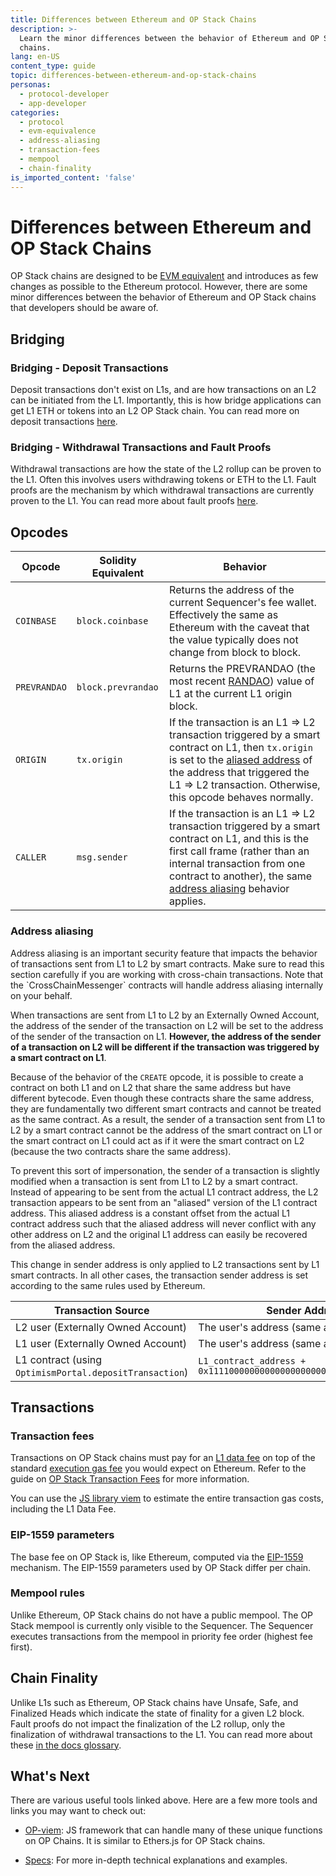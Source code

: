 ```yaml
---
title: Differences between Ethereum and OP Stack Chains
description: >-
  Learn the minor differences between the behavior of Ethereum and OP Stack
  chains.
lang: en-US
content_type: guide
topic: differences-between-ethereum-and-op-stack-chains
personas:
  - protocol-developer
  - app-developer
categories:
  - protocol
  - evm-equivalence
  - address-aliasing
  - transaction-fees
  - mempool
  - chain-finality
is_imported_content: 'false'
---
```



# Differences between Ethereum and OP Stack Chains

OP Stack chains are designed to be [EVM equivalent](https://web.archive.org/web/20231127160757/https://medium.com/ethereum-optimism/introducing-evm-equivalence-5c2021deb306) and introduces as few changes as possible to the Ethereum protocol.
However, there are some minor differences between the behavior of Ethereum and OP Stack chains that developers should be aware of.

## Bridging

### Bridging - Deposit Transactions

Deposit transactions don't exist on L1s, and are how transactions on an L2 can be initiated from the L1. Importantly, this is how bridge applications can get L1 ETH or tokens into an L2 OP Stack chain. You can read more on deposit transactions [here](/concepts/transactions/deposits).

### Bridging - Withdrawal Transactions and Fault Proofs

Withdrawal transactions are how the state of the L2 rollup can be proven to the L1. Often this involves users withdrawing tokens or ETH to the L1. Fault proofs are the mechanism by which withdrawal transactions are currently proven to the L1. You can read more about fault proofs [here](/concepts/architecture/fault-proofs/explainer).

## Opcodes

| Opcode       | Solidity Equivalent | Behavior                                                                                                                                                                                                                                                |
| ------------ | ------------------- | ------------------------------------------------------------------------------------------------------------------------------------------------------------------------------------------------------------------------------------------------------- |
| `COINBASE`   | `block.coinbase`    | Returns the address of the current Sequencer's fee wallet. Effectively the same as Ethereum with the caveat that the value typically does not change from block to block.                                                                               |
| `PREVRANDAO` | `block.prevrandao`  | Returns the PREVRANDAO (the most recent [RANDAO](https://eips.ethereum.org/EIPS/eip-4399)) value of L1 at the current L1 origin block.                                                                                                                  |
| `ORIGIN`     | `tx.origin`         | If the transaction is an L1 ⇒ L2 transaction triggered by a smart contract on L1, then `tx.origin` is set to the [aliased address](#address-aliasing) of the address that triggered the L1 ⇒ L2 transaction. Otherwise, this opcode behaves normally.   |
| `CALLER`     | `msg.sender`        | If the transaction is an L1 ⇒ L2 transaction triggered by a smart contract on L1, and this is the first call frame (rather than an internal transaction from one contract to another), the same [address aliasing](#address-aliasing) behavior applies. |

### Address aliasing

<Callout>
  Address aliasing is an important security feature that impacts the behavior of transactions sent from L1 to L2 by smart contracts.
  Make sure to read this section carefully if you are working with cross-chain transactions.
  Note that the `CrossChainMessenger` contracts will handle address aliasing internally on your behalf.
</Callout>

When transactions are sent from L1 to L2 by an Externally Owned Account, the address of the sender of the transaction on L2 will be set to the address of the sender of the transaction on L1.
**However, the address of the sender of a transaction on L2 will be different if the transaction was triggered by a smart contract on L1**.

Because of the behavior of the `CREATE` opcode, it is possible to create a contract on both L1 and on L2 that share the same address but have different bytecode.
Even though these contracts share the same address, they are fundamentally two different smart contracts and cannot be treated as the same contract.
As a result, the sender of a transaction sent from L1 to L2 by a smart contract cannot be the address of the smart contract on L1 or the smart contract on L1 could act as if it were the smart contract on L2 (because the two contracts share the same address).

To prevent this sort of impersonation, the sender of a transaction is slightly modified when a transaction is sent from L1 to L2 by a smart contract.
Instead of appearing to be sent from the actual L1 contract address, the L2 transaction appears to be sent from an "aliased" version of the L1 contract address.
This aliased address is a constant offset from the actual L1 contract address such that the aliased address will never conflict with any other address on L2 and the original L1 address can easily be recovered from the aliased address.

This change in sender address is only applied to L2 transactions sent by L1 smart contracts.
In all other cases, the transaction sender address is set according to the same rules used by Ethereum.

| Transaction Source                                      | Sender Address                                                     |
| ------------------------------------------------------- | ------------------------------------------------------------------ |
| L2 user (Externally Owned Account)                      | The user's address (same as in Ethereum)                           |
| L1 user (Externally Owned Account)                      | The user's address (same as in Ethereum)                           |
| L1 contract (using `OptimismPortal.depositTransaction`) | `L1_contract_address + 0x1111000000000000000000000000000000001111` |

## Transactions

### Transaction fees

Transactions on OP Stack chains must pay for an [L1 data fee](/stack/transactions/fees#the-l1-data-fee) on top of the standard [execution gas fee](/stack/transactions/fees#execution-gas-fee) you would expect on Ethereum.
Refer to the guide on [OP Stack Transaction Fees](/concepts/transactions/fees) for more information.

You can use the [JS library viem](https://viem.sh/op-stack) to estimate the entire transaction gas costs, including the L1 Data Fee.

### EIP-1559 parameters

The base fee on OP Stack is, like Ethereum, computed via the [EIP-1559](https://notes.ethereum.org/@vbuterin/eip-1559-faq) mechanism.
The EIP-1559 parameters used by OP Stack differ per chain.

### Mempool rules

Unlike Ethereum, OP Stack chains do not have a public mempool.
The OP Stack mempool is currently only visible to the Sequencer.
The Sequencer executes transactions from the mempool in priority fee order (highest fee first).

## Chain Finality

Unlike L1s such as Ethereum, OP Stack chains have Unsafe, Safe, and Finalized Heads which indicate the state of finality for a given L2 block. Fault proofs do not impact the finalization of the L2 rollup, only the finalization of withdrawal transactions to the L1. You can read more about these [in the docs glossary](/connect/resources/glossary#unsafe-l2-block).

## What's Next

There are various useful tools linked above. Here are a few more tools and links you may want to check out:

*   [OP-viem](https://viem.sh/op-stack): JS framework that can handle many of these unique functions on OP Chains. It is similar to Ethers.js for OP Stack chains.

*   [Specs](https://specs.optimism.io/root.html?utm_source=op-docs&utm_medium=docs): For more in-depth technical explanations and examples.
